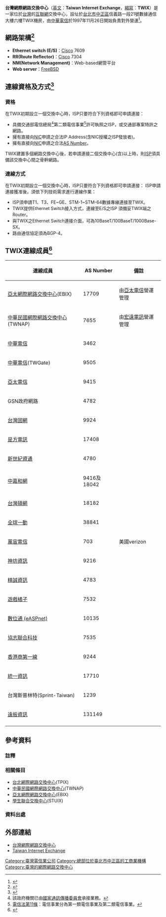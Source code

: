 {{refimprove|time=2016-07-17T01:12:21+00:00}}
{{noteTA
|G1=IT
|1=zh-hans:台湾网际网路交换中心;zh-hant:台灣網際網路交換中心
}}

'''台灣網際網路交換中心'''（[[英文|英文]]：'''Taiwan Internet Exchange'''，[[縮寫|縮寫]]：'''TWIX'''）是一家位於[[台灣|台灣]]的[[互聯網|互聯網]]交換中心，設址於[[台北市|台北市]][[中正區_(臺北市)|中正區]]信義路一段21號數據通信大樓六樓TWIX機房，由[[中華電信|中華電信]]於1997年11月26日開始負責對外營運<ref>{{Cite web |url=http://www.twnic.net.tw/about/AboutUs/98-1/i7.htm |title=TWNIC TWNIC介紹 |accessdate=2016-07-17 |archive-date=2013-05-26 |archive-url=https://web.archive.org/web/20130526020259/http://www.twnic.net.tw/about/AboutUs/98-1/i7.htm |dead-url=yes }}</ref>。

==網路架構<ref>{{Cite web |url=http://www.twix.net/arch.html |title=TWIX網路架構 |access-date=2016-07-17 |archive-date=2020-10-27 |archive-url=https://web.archive.org/web/20201027153752/https://www.twix.net/arch.html |dead-url=no }}</ref>==
* '''Ethernet switch (E/S)'''：[[Cisco|Cisco]] 7609
* '''RR(Route Reflector)'''：[[Cisco|Cisco]] 7304 
* '''NM(Network Management)'''：Web-based網管平台
* '''Web server'''：[[FreeBSD|FreeBSD]]
==連線資格及方式<ref>{{Cite web |url=http://www.twix.net/qualification.html |title=TWIX連線資格及方式 |access-date=2016-07-17 |archive-date=2020-10-27 |archive-url=https://web.archive.org/web/20201027143606/https://www.twix.net/qualification.html |dead-url=no }}</ref>==
=== 資格 ===
在TWIX初期設立一個交換中心時，ISP只要符合下列資格即可申請連接：
*具備交通部電信總局<ref group="註" name="ncc">該政府機關已由[[中華民國國家通訊傳播委員會|國家通訊傳播委員會]]承接業務。</ref>第二類電信事業<ref group="註" name="Telecommunications_Act">[http://law.moj.gov.tw/LawClass/LawSingle.aspx?Pcode=K0060001&FLNO=11= 電信法第11條]：電信事業分為第一類電信事業及第二類電信事業。</ref>許可執照之ISP，或交通部專案特許之網路。
*擁有直接向[[域名注册局|NIC]]申請之合法IP Address(含NIC授權之ISP發放者)。
*擁有直接向[[域名注册局|NIC]]申請之合法[[自治系统|AS Number]]。
TWIX建置多個網路交換中心後，若申請連接二個交換中心(含)以上時，則[[ISP|ISP]]須具備該交換中心間之骨幹網路。
=== 連線方式 ===
在TWIX初期設立一個交換中心時，ISP只要符合下列資格即可申請連接：
ISP申請連接獲准後，須依下列技術需求進行連線作業：
*ISP須申請T1、T3、FE~GE、STM-1~STM-64數據專線連接至TWIX。
*TWIX提供Ethernet Switch接入方式，連線至E/S之ISP 須備妥TWIX端之Router。
*與TWIX之Ethernet Switch連接介面，可為10BaseT/100BaseT/1000Base-SX。
*路由通信協定須為BGP-4。
==TWIX連線成員<ref>{{Cite web |url=http://www.twix.net/member.html |title=TWIX成員資訊 |access-date=2016-07-17 |archive-date=2020-10-27 |archive-url=https://web.archive.org/web/20201027151243/https://www.twix.net/member.html |dead-url=no }}</ref> ==
{| class="sortable wikitable"
|-
! 連線成員
! AS Number
! 備註
|-
| [[亞太網際網路交換中心|亞太網際網路交換中心]](EBIX)
| 17709
| 由[[亞太電信|亞太電信]]營運管理
|-
| [[中華民國網際網路交換中心|中華民國網際網路交換中心]](TWNAP)
| 7655
| 由[[宏遠電訊|宏遠電訊]]營運管理
|-
| [[中華電信|中華電信]]
| 3462
|
|-
| [[中華電信|中華電信]](TWGate)
| 9505
| 
|-
| [[亞太電信|亞太電信]]
| 9415
| 
|-
| GSN政府網路
| 4782
| 
|-
| [[台灣固網|台灣固網]]
| 9924
| 
|-
| [[是方電訊|是方電訊]]
| 17408
| 
|-
| [[新世紀資通|新世紀資通]]
| 4780
| 
|-
| [[中嘉和網|中嘉和網]]
| 9416及18042
| 
|-
| [[台灣碩網|台灣碩網]]
| 18182
| 
|-
| [[全球一動|全球一動]]
| 38841
| 
|-
| [[萬宙電信|萬宙電信]]
| 703
| 美國verizon
|-
| [[神坊資訊|神坊資訊]]
| 9216
| 
|-
| [[精誠資訊|精誠資訊]]
| 4783
| 
|-
| [[遊戲橘子|遊戲橘子]]
| 7532
| 
|-
| [[數位通_(eASPnet)|數位通 (eASPnet)]]
| 10135
| 
|-
| [[協志聯合科技|協志聯合科技]]
| 7535
| 
|-
| [[香港商第一線|香港商第一線]]
| 9244
| 
|-
| [[統一資訊|統一資訊]]
| 17710
| 
|-
| 台灣斯普林特(Sprint-Taiwan)
| 1239
| 
|-
| [[遠振資訊|遠振資訊]]
| 131149
| 
|-
|}

==參考資料==
===註釋===
{{Reflist|group="註"|2}}
===相關條目===
*[[台北網際網路交換中心|台北網際網路交換中心]](TPIX)
*[[中華民國網際網路交換中心|中華民國網際網路交換中心]](TWNAP)
*[[亞太網際網路交換中心|亞太網際網路交換中心]](EBIX)
*[[學生聯合交換中心|學生聯合交換中心]](STUIX)
===資料出處===
{{Reflist|2}}
==外部連結==
*[http://www.twix.net/index.html 台灣網際網路交換中心] {{Wayback|url=http://www.twix.net/index.html |date=20201204113823 }}{{zh-tw}}
*[http://www.twix.net/index_e.html Taiwan Internet Exchange] {{Wayback|url=http://www.twix.net/index_e.html |date=20201107042230 }}{{en}}

[[Category:臺灣電信業公司|Category:臺灣電信業公司]]
[[Category:總部位於臺北市中正區的工商業機構|Category:總部位於臺北市中正區的工商業機構]]
[[Category:臺灣的網際網路交換中心|Category:臺灣的網際網路交換中心]]